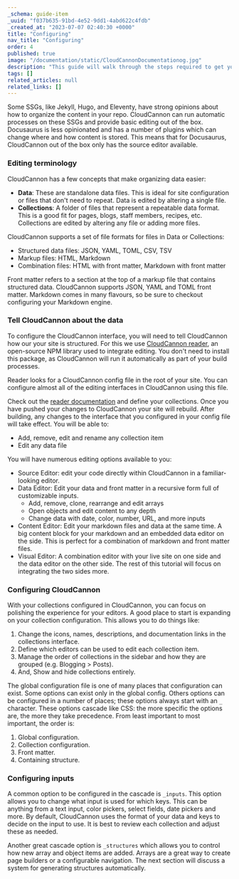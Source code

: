 ```yaml
---
_schema: guide-item
_uuid: "f037b635-91bd-4e52-9dd1-4abd622c4fdb"
_created_at: "2023-07-07 02:40:30 +0000"
title: "Configuring"
nav_title: "Configuring"
order: 4
published: true
image: "/documentation/static/CloudCannonDocumentationog.jpg"
description: "This guide will walk through the steps required to get your Docusaurus site built, editable and live on CloudCannon."
tags: []
related_articles: null
related_links: []
---
```


Some SSGs, like Jekyll, Hugo, and Eleventy, have strong opinions about how to organize the content in your repo.
CloudCannon can run automatic processes on these SSGs and provide basic editing out of the box.
Docusaurus is less opinionated and has a number of plugins which can change where and how content is stored.
This means that for Docusaurus, CloudCannon out of the box only has the source editor available.

### Editing terminology

CloudCannon has a few concepts that make organizing data easier:

- **Data**\: These are standalone data files. This is ideal for site configuration or files that don't need to repeat. Data is edited by altering a single file.
- **Collections**\: A folder of files that represent a repeatable data format. This is a good fit for pages, blogs, staff members, recipes, etc. Collections are edited by altering any file or adding more files.

CloudCannon supports a set of file formats for files in Data or Collections:

- Structured data files: JSON, YAML, TOML, CSV, TSV
- Markup files: HTML, Markdown
- Combination files: HTML with front matter, Markdown with front matter

Front matter refers to a section at the top of a markup file that contains structured data. CloudCannon supports JSON, YAML and TOML front matter. Markdown comes in many flavours, so be sure to checkout configuring your Markdown engine.

### Tell CloudCannon about the data

To configure the CloudCannon interface, you will need to tell CloudCannon how our your site is structured.
For this we use [CloudCannon reader](https://github.com/CloudCannon/reader), an open-source NPM library used to integrate editing.
You don't need to install this package, as CloudCannon will run it automatically as part of your build processes.

Reader looks for a CloudCannon config file in the root of your site.
You can configure almost all of the editing interfaces in CloudCannon using this file.

Check out the [reader documentation](https://github.com/CloudCannon/reader) and define your collections.
Once you have pushed your changes to CloudCannon your site will rebuild.
After building, any changes to the interface that you configured in your config file will take effect.
You will be able to:

- Add, remove, edit and rename any collection item
- Edit any data file

You will have numerous editing options available to you:

- Source Editor: edit your code directly within CloudCannon in a familiar-looking editor.
- Data Editor: Edit your data and front matter in a recursive form full of customizable inputs.
  - Add, remove, clone, rearrange and edit arrays
  - Open objects and edit content to any depth
  - Change data with date, color, number, URL, and more inputs
- Content Editor: Edit your markdown files and data at the same time. A big content block for your markdown and an embedded data editor on the side. This is perfect for a combination of markdown and front matter files.
- Visual Editor: A combination editor with your live site on one side and the data editor on the other side. The rest of this tutorial will focus on integrating the two sides more.

### Configuring CloudCannon

With your collections configured in CloudCannon, you can focus on polishing the experience for your editors.
A good place to start is expanding on your collection configuration. This allows you to do things like:

1. Change the icons, names, descriptions, and documentation links in the collections interface.
2. Define which editors can be used to edit each collection item.
3. Manage the order of collections in the sidebar and how they are grouped (e.g. Blogging &gt; Posts).
4. And, Show and hide collections entirely.

The global configuration file is one of many places that configuration can exist. Some options can exist only in the global config. Others options can be configured in a number of places; these options always start with an `_` character.
These options cascade like CSS: the more specific the options are, the more they take precedence. From least important to most important, the order is:

1. Global configuration.
2. Collection configuration.
3. Front matter.
4. Containing structure.

### Configuring inputs

A common option to be configured in the cascade is `_inputs`. This option allows you to change what input is used for which keys. This can be anything from a text input, color pickers, select fields, date pickers and more. By default, CloudCannon uses the format of your data and keys to decide on the input to use. It is best to review each collection and adjust these as needed.

Another great cascade option is `_structures` which allows you to control how new array and object items are added. Arrays are a great way to create page builders or a configurable navigation. The next section will discuss a system for generating structures automatically.
